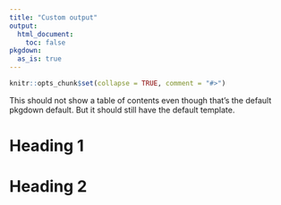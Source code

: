 ```yaml
---
title: "Custom output"
output: 
  html_document:
    toc: false
pkgdown:
  as_is: true
---
```


```r
knitr::opts_chunk$set(collapse = TRUE, comment = "#>")
```

This should not show a table of contents even though that's the default pkgdown default. But it should still have the default template.

# Heading 1

# Heading 2

